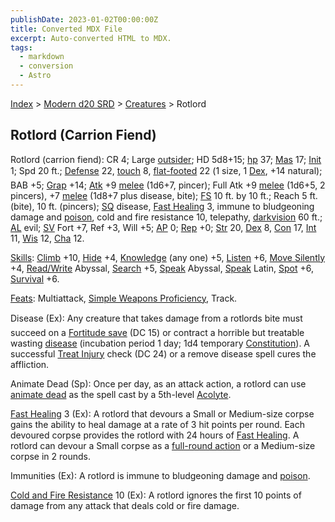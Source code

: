 ```yaml
---
publishDate: 2023-01-02T00:00:00Z
title: Converted MDX File
excerpt: Auto-converted HTML to MDX.
tags:
  - markdown
  - conversion
  - Astro
---
```


[Index](-index) > [Modern d20 SRD](modern-d20-srd-index) > [Creatures](modern-d20-srd-creatures-index) > Rotlord

## Rotlord (Carrion Fiend)

Rotlord (carrion fiend): CR 4; Large [outsider](modern-d20-srd-creature-types-outsider); HD 5d8+15; [hp](modern-d20-srd-combat-hit-points) 37; [Mas](modern-d20-srd-creatures-creature-overview) 17; [Init](modern-d20-srd-combat-initiative) 1; Spd 20 ft.; [Defense](modern-d20-srd-combat-defense) 22, [touch](modern-d20-srd-combat-attack-actions) 8, [flat-footed](modern-d20-srd-combat-surprise) 22 (1 size, 1 [Dex](modern-d20-srd-basics-ability-scores), +14 natural); BAB +5; [Grap](modern-d20-srd-combat-grapple) +14; [Atk](modern-d20-srd-combat-attack-roll) +9 [melee](modern-d20-srd-combat-attack-roll) (1d6+7, pincer); Full Atk +9 [melee](modern-d20-srd-combat-attack-roll) (1d6+5, 2 pincers), +7 [melee](modern-d20-srd-combat-attack-roll) (1d8+7 plus disease, bite); [FS](modern-d20-srd-creatures-creature-overview) 10 ft. by 10 ft.; Reach 5 ft. (bite), 10 ft. (pincers); [SQ](modern-d20-srd-creatures-creature-overview) disease, [Fast Healing](modern-d20-srd-special-abilities-fast-healing) 3, immune to bludgeoning damage and [poison](modern-d20-srd-special-abilities-poison), cold and fire resistance 10, telepathy, [darkvision](modern-d20-srd-special-abilities-darkvision) 60 ft.; [AL](modern-d20-srd-basics-allegiances) evil; [SV](modern-d20-srd-basics-saving-throws) Fort +7, Ref +3, Will +5; [AP](modern-d20-srd-creatures-creature-overview) 0; [Rep](modern-d20-srd-creatures-creature-overview) +0; [Str](modern-d20-srd-basics-ability-scores) 20, [Dex](modern-d20-srd-basics-ability-scores) 8, [Con](modern-d20-srd-basics-ability-scores) 17, [Int](modern-d20-srd-basics-ability-scores) 11, [Wis](modern-d20-srd-basics-ability-scores) 12, [Cha](modern-d20-srd-basics-ability-scores) 12.

[Skills](modern-d20-srd-skills-index): [Climb](modern-d20-srd-skills-climb) +10, [Hide](modern-d20-srd-skills-hide) +4, [Knowledge](modern-d20-srd-skills-knowledge) (any one) +5, [Listen](modern-d20-srd-skills-listen) +6, [Move Silently](modern-d20-srd-skills-move-silently) +4, [Read/Write](modern-d20-srd-skills-read-write-language) Abyssal, [Search](modern-d20-srd-skills-search) +5, [Speak](modern-d20-srd-skills-speak-language) Abyssal, [Speak](modern-d20-srd-skills-speak-language) Latin, [Spot](modern-d20-srd-skills-spot) +6, [Survival](modern-d20-srd-skills-survival) +6.

[Feats](modern-d20-srd-feats-index): Multiattack, [Simple Weapons Proficiency](modern-d20-srd-feats-simple-weapons-proficiency), Track.

Disease (Ex): Any creature that takes damage from a rotlords bite must succeed on a [Fortitude
save](modern-d20-srd-basics-saving-throws) (DC 15) or contract a horrible but treatable wasting [disease](modern-d20-srd-environment-hazards-disease) (incubation period 1 day; 1d4 temporary [Constitution](modern-d20-srd-basics-ability-scores)). A successful [Treat
Injury](modern-d20-srd-skills-treat-injury) check (DC 24) or a remove disease spell cures the affliction.

Animate Dead (Sp): Once per day, as an attack action, a rotlord can use [animate
dead](modern-d20-srd-fx-animate-dead) as the spell cast by a 5th-level [Acolyte](modern-d20-srd-classes-advanced-acolyte).

[Fast Healing](modern-d20-srd-special-abilities-fast-healing) 3 (Ex): A rotlord that devours a Small or Medium-size corpse gains the ability to heal damage at a rate of 3 hit points per round. Each devoured corpse provides the rotlord with 24 hours of [Fast Healing](modern-d20-srd-special-abilities-fast-healing). A rotlord can devour a Small corpse as a [full-round
action](modern-d20-srd-combat-full-round-actions) or a Medium-size corpse in 2 rounds.

Immunities (Ex): A rotlord is immune to bludgeoning damage and [poison](modern-d20-srd-special-abilities-poison).

[Cold
and Fire Resistance](modern-d20-srd-special-abilities-resistance-to-energy) 10 (Ex): A rotlord ignores the first 10 points of damage from any attack that deals cold or fire damage.
